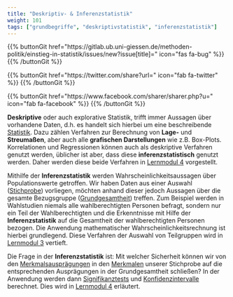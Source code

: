 ```yaml
---
title: "Deskriptiv- & Inferenzstatistik"
weight: 101
tags: ["grundbegriffe", "deskriptivstatistik", "inferenzstatistik"]
---
```


{{% buttonGit href=\"https\:\/\/gitlab.ub.uni-giessen.de\/methoden-politik\/einstieg-in-statistik\/issues\/new?issue[title]=\" icon=\"fas fa-bug\" %}} {{% /buttonGit %}} 

{{% buttonGit href=\"https\:\/\/twitter.com\/share?url=\" icon=\"fab fa-twitter\" %}} {{% /buttonGit %}}

{{% buttonGit href=\"https\:\/\/www.facebook.com\/sharer\/sharer.php?u=\" icon=\"fab fa-facebook\" %}} {{% /buttonGit %}}

**Deskriptive** oder auch explorative Statistik, trifft immer Aussagen über vorhandene Daten, d.h. es handelt sich hierbei um eine beschreibende [Statistik](../../glossar/statistik/index.html). Dazu zählen Verfahren zur Berechnung von **Lage-** und **Streumaßen**, aber auch alle **grafischen Darstellungen** wie z.B. Box-Plots. Korrelationen und Regressionen können auch als deskriptive Verfahren genutzt werden, üblicher ist aber, dass diese **inferenzstatistisch** genutzt werden. Daher werden diese beide Verfahren in [Lernmodul 4](../../LM4/) vorgestellt.

Mithilfe der **Inferenzstatistik** werden Wahrscheinlichkeitsaussagen über Populationswerte getroffen. Wir haben Daten aus einer Auswahl ([Stichprobe](../../glossar/stichprobe/index.html)) vorliegen, möchten anhand dieser jedoch Aussagen über die gesamte Bezugsgruppe ([Grundgesamtheit](../../glossar/grundgesamtheit/index.html)) treffen. Zum Beispiel werden in Wahlstudien niemals alle wahlberechtigten Personen befragt, sondern nur ein Teil der Wahlberechtigten und die Erkenntnisse mit Hilfe der **Inferenzstatistik** auf die Gesamtheit der wahlberechtigten Personen bezogen. Die Anwendung mathematischer Wahrscheinlichkeitsrechnung ist hierbei grundlegend. Diese Verfahren der Auswahl von Teilgruppen wird in [Lernmodul 3](../../LM3) vertieft.

Die Frage in der **Inferenzstatistik** ist: Mit welcher Sicherheit können wir von den [Merkmalsausprägungen](../../glossar/merkmalsauspraegung/index.html) in den [Merkmalen](../../glossar/merkmal/index.html) unserer Stichprobe auf die entsprechenden Ausprägungen in der Grundgesamtheit schließen? In der Anwendung werden dann [Signifikanztests](../../glossar/signifikanztest/index.html) und [Konfidenzintervalle](../../glossar/konfidenzintervall/index.html) berechnet. Dies wird in [Lernmodul 4](../../LM4/) erläutert.